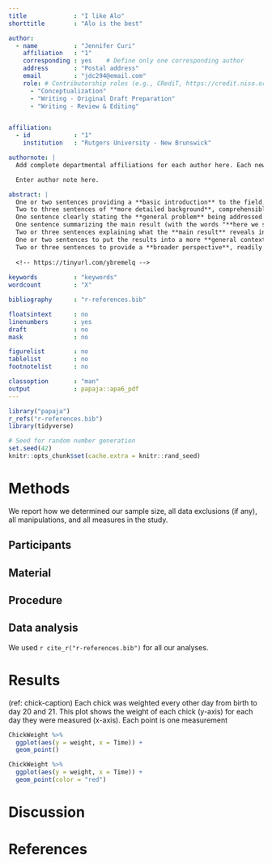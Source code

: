 ```yaml
---
title             : "I like Alo"
shorttitle        : "Alo is the best"

author: 
  - name          : "Jennifer Curi"
    affiliation   : "1"
    corresponding : yes    # Define only one corresponding author
    address       : "Postal address"
    email         : "jdc294@email.com"
    role: # Contributorship roles (e.g., CRediT, https://credit.niso.org/)
      - "Conceptualization"
      - "Writing - Original Draft Preparation"
      - "Writing - Review & Editing"


affiliation:
  - id            : "1"
    institution   : "Rutgers University - New Brunswick"

authornote: |
  Add complete departmental affiliations for each author here. Each new line herein must be indented, like this line.

  Enter author note here.

abstract: |
  One or two sentences providing a **basic introduction** to the field,  comprehensible to a scientist in any discipline.
  Two to three sentences of **more detailed background**, comprehensible  to scientists in related disciplines.
  One sentence clearly stating the **general problem** being addressed by  this particular study.
  One sentence summarizing the main result (with the words "**here we show**" or their equivalent).
  Two or three sentences explaining what the **main result** reveals in direct comparison to what was thought to be the case previously, or how the  main result adds to previous knowledge.
  One or two sentences to put the results into a more **general context**.
  Two or three sentences to provide a **broader perspective**, readily comprehensible to a scientist in any discipline.
  
  <!-- https://tinyurl.com/ybremelq -->
  
keywords          : "keywords"
wordcount         : "X"

bibliography      : "r-references.bib"

floatsintext      : no
linenumbers       : yes
draft             : no
mask              : no

figurelist        : no
tablelist         : no
footnotelist      : no

classoption       : "man"
output            : papaja::apa6_pdf
---
```


```r
library("papaja")
r_refs("r-references.bib")
library(tidyverse)
```

```r
# Seed for random number generation
set.seed(42)
knitr::opts_chunk$set(cache.extra = knitr::rand_seed)
```



# Methods
We report how we determined our sample size, all data exclusions (if any), all manipulations, and all measures in the study. <!-- 21-word solution (Simmons, Nelson & Simonsohn, 2012; retrieved from http://ssrn.com/abstract=2160588) -->

## Participants

## Material

## Procedure

## Data analysis
We used `r cite_r("r-references.bib")` for all our analyses.



# Results
(ref: chick-caption) Each chick was weighted every other day from birth to day 20 and 21. This plot shows the weight of each chick (y-axis) for each day they were measured (x-axis). Each point is one measurement

```r
ChickWeight %>%
  ggplot(aes(y = weight, x = Time)) +
  geom_point()
```

```r
ChickWeight %>%
  ggplot(aes(y = weight, x = Time)) +
  geom_point(color = "red")
```


# Discussion


\newpage

# References

::: {#refs custom-style="Bibliography"}
:::

